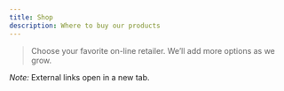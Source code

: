 ```yaml
---
title: Shop
description: Where to buy our products
---
```


> Choose your favorite on-line retailer. We’ll add more options as we grow.


<div class="shop-grid">
    <StoreCard
        logoSrc="/logos/amazon-logo1.png"
        logoAlt="Amazon Canada"
        label="Buy on Amazon.ca"
        href="https://www.amazon.ca/Overnight-Oats-Organic-Friendly-Protein/dp/B0DK8D82GD"
    />
    <StoreCard
        logoSrc="/logos/walmart.png"
        logoAlt="Walmart Canada"
        label="Coming soon"
    />
</div>

*Note:* External links open in a new tab.
